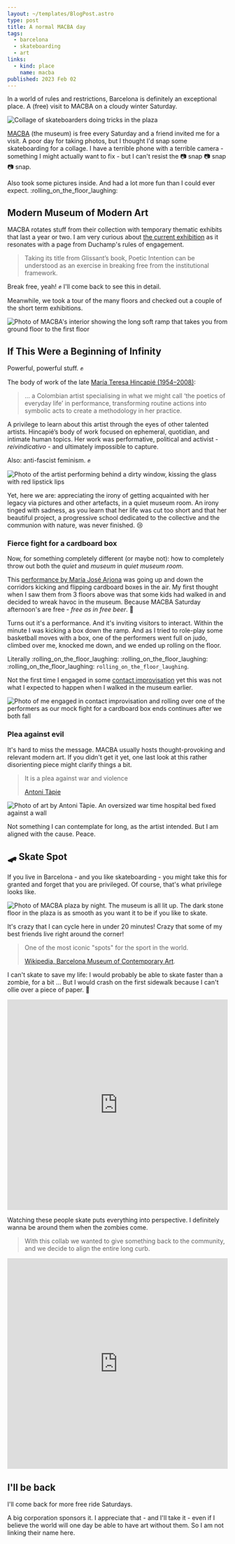 ```yaml
---
layout: ~/templates/BlogPost.astro
type: post
title: A normal MACBA day
tags:
  - barcelona
  - skateboarding
  - art
links:
  - kind: place
    name: macba
published: 2023 Feb 02
---
```


<Abstract>

In a world of rules and restrictions, Barcelona is definitely an exceptional place. A (free) visit to MACBA on a cloudy winter Saturday.

</Abstract>

<Hero>

![Collage of skateboarders doing tricks in the plaza](./_media/macmacbacbaba.jpg 'MAC-MAC-BAC-BA-BA')

</Hero>

[MACBA](https://www.macba.cat/) (the museum) is free every Saturday and a friend invited me for a visit. A poor day for taking photos, but I thought I'd snap some skateboarding for a collage. I have a terrible phone with a terrible camera - something I might actually want to fix - but I can't resist the :camera: snap :camera: snap :camera: snap.

Also took some pictures inside. And had a lot more fun than I could ever expect. :rolling_on_the_floor_laughing:

## Modern Museum of Modern Art

MACBA rotates stuff from their collection with temporary thematic exhibits that last a year or two. I am very curious about [the current exhibition](https://www.macba.cat/en/art-artists/collection-exhibition) as it resonates with a page from Duchamp's rules of engagement.

> Taking its title from Glissant’s book, Poetic Intention can be understood as an exercise in breaking free from the institutional framework.

Break free, yeah! :fist: I'll come back to see this in detail.

Meanwhile, we took a tour of the many floors and checked out a couple of the short term exhibitions.

![Photo of MACBA's interior showing the long soft ramp that takes you from ground floor to the first floor](./_media/macba-ramps-and-floors.jpg)

## If This Were a Beginning of Infinity

Powerful, powerful stuff. :fist:

The body of work of the late [María Teresa Hincapié (1954–2008)](https://en.wikipedia.org/wiki/Mar%C3%ADa_Teresa_Hincapi%C3%A9):

> ... a Colombian artist specialising in what we might call ‘the poetics of everyday life’ in performance, transforming routine actions into symbolic acts to create a methodology in her practice.

A privilege to learn about this artist through the eyes of other talented artists. Hincapié’s body of work focused on ephemeral, quotidian, and intimate human topics. Her work was performative, political and activist - _reivindicativo_ - and ultimately impossible to capture.

Also: anti-fascist feminism. :fist:

![Photo of the artist performing behind a dirty window, kissing the glass with red lipstick lips](./_media/maria-teresa-hincapie.webp 'Vitrina, 1989. María Teresa Hincapié. // Photo by José Alejandro Restrepo')

Yet, here we are: appreciating the irony of getting acquainted with her legacy via pictures and other artefacts, in a quiet museum room. An irony tinged with sadness, as you learn that her life was cut too short and that her beautiful project, a progressive school dedicated to the collective and the communion with nature, was never finished. :cry:

### Fierce fight for a cardboard box

Now, for something completely different (or maybe not): how to completely throw out both the _quiet_ and _museum_ in _quiet museum room_.

This [performance by María José Arjona](https://www.youtube.com/watch?v=8viL9bGRrmY) was going up and down the corridors kicking and flipping cardboard boxes in the air. My first thought when I saw them from 3 floors above was that some kids had walked in and decided to wreak havoc in the museum. Because MACBA Saturday afternoon's are free - _free as in free beer_. :beer:

Turns out it's a performance. And it's inviting visitors to interact. Within the minute I was kicking a box down the ramp. And as I tried to role-play some basketball moves with a box, one of the performers went full on judo, climbed over me, knocked me down, and we ended up rolling on the floor.

Literally :rolling_on_the_floor_laughing: :rolling_on_the_floor_laughing: :rolling_on_the_floor_laughing:
`rolling_on_the_floor_laughing`.

Not the first time I engaged in some [contact improvisation](https://en.wikipedia.org/wiki/Contact_improvisation) yet this was not what I expected to happen when I walked in the museum earlier.

![Photo of me engaged in contact improvisation and rolling over one of the performers as our mock fight for a cardboard box ends continues after we both fall](./_media/fierce-fight-for-a-cardboard-box.jpg 'My friend thought this was worth a picture. Thank you, mate!')

### Plea against evil

It's hard to miss the message. MACBA usually hosts thought-provoking and relevant modern art. If you didn't get it yet, one last look at this rather disorienting piece might clarify things a bit.

> It is a plea against war and violence
>
> [Antoni Tàpie](https://www.macba.cat/en/diary/tapies-rinzen)

![Photo of art by Antoni Tàpie. An oversized war time hospital bed fixed against a wall](./_media/tapies-plea-against-evil.jpg 'Fuck war')

Not something I can contemplate for long, as the artist intended. But I am aligned with the cause. Peace.

## :skateboard: Skate Spot

If you live in Barcelona - and you like skateboarding - you might take this for granted and forget that you are privileged. Of course, that's what privilege looks like.

![Photo of MACBA plaza by night. The museum is all lit up. The dark stone floor in the plaza is as smooth as you want it to be if you like to skate.](./_media/macba-smooth.jpg 'Privilege is smooth')

It's crazy that I can cycle here in under 20 minutes! Crazy that some of my best friends live right around the corner!

> One of the most iconic "spots" for the sport in the world.
>
> [Wikipedia, Barcelona Museum of Contemporary Art](https://en.wikipedia.org/wiki/Barcelona_Museum_of_Contemporary_Art.).

I can't skate to save my life: I would probably be able to skate faster than a zombie, for a bit ... But I would crash on the first sidewalk because I can't ollie over a piece of paper. :woozy_face:

<iframe
  width="100%"
  height="480"
  src="https://www.youtube.com/embed/0a7L0PmOQPY"
  frameBorder="0"
  allow="encrypted-media; picture-in-picture"
  allowfullscreen
></iframe>

Watching these people skate puts everything into perspective. I definitely wanna be around them when the zombies come.

> With this collab we wanted to give something back to the community, and we decide to align the entire long curb.

<iframe
  width="100%"
  height="480"
  src="https://www.youtube.com/embed/xG3yd7O-FLY"
  frameBorder="0"
  allow="encrypted-media; picture-in-picture"
  allowfullscreen
></iframe>

## I'll be back

I'll come back for more free ride Saturdays.

A big corporation sponsors it. I appreciate that - and I'll take it - even if I believe the world will one day be able to have art without them. So I am not linking their name here.
